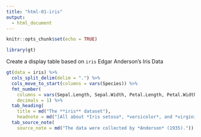 ```yaml
---
title: "html-01-iris"
output:
  - html_document
---
```


```r
knitr::opts_chunk$set(echo = TRUE)

library(gt)
```

Create a display table based on `iris` Edgar Anderson's Iris Data

```r
gt(data = iris) %>%
  cols_split_delim(delim = ".") %>%
  cols_move_to_start(columns = vars(Species)) %>%
  fmt_number(
    columns = vars(Sepal.Length, Sepal.Width, Petal.Length, Petal.Width),
    decimals = 1) %>%
  tab_heading(
    title = md("The **iris** dataset"),
    headnote = md("[All about *Iris setosa*, *versicolor*, and *virginica*]")) %>%
  tab_source_note(
    source_note = md("The data were collected by *Anderson* (1935)."))
```
